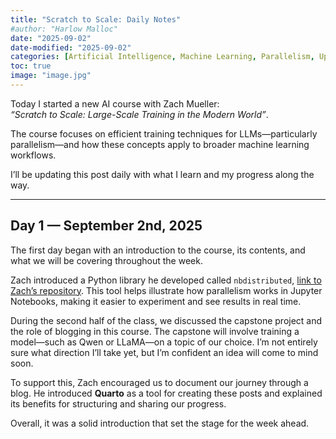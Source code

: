 ```yaml
---
title: "Scratch to Scale: Daily Notes"
#author: "Harlow Malloc"
date: "2025-09-02"
date-modified: "2025-09-02"
categories: [Artificial Intelligence, Machine Learning, Parallelism, Updates]
toc: true
image: "image.jpg"
---
```


Today I started a new AI course with Zach Mueller:  
*"Scratch to Scale: Large-Scale Training in the Modern World"*.

The course focuses on efficient training techniques for LLMs—particularly parallelism—and how these concepts apply to broader machine learning workflows. 

I’ll be updating this post daily with what I learn and my progress along the way.

---

## Day 1 — September 2nd, 2025

The first day began with an introduction to the course, its contents, and what we will be covering throughout the week.

Zach introduced a Python library he developed called ```nbdistributed```, [link to Zach's repository](https://github.com/muellerzr/nbdistributed). This tool helps illustrate how parallelism works in Jupyter Notebooks, making it easier to experiment and see results in real time.

During the second half of the class, we discussed the capstone project and the role of blogging in this course. The capstone will involve training a model—such as Qwen or LLaMA—on a topic of our choice. I’m not entirely sure what direction I’ll take yet, but I’m confident an idea will come to mind soon.

To support this, Zach encouraged us to document our journey through a blog. He introduced **Quarto** as a tool for creating these posts and explained its benefits for structuring and sharing our progress.

Overall, it was a solid introduction that set the stage for the week ahead.